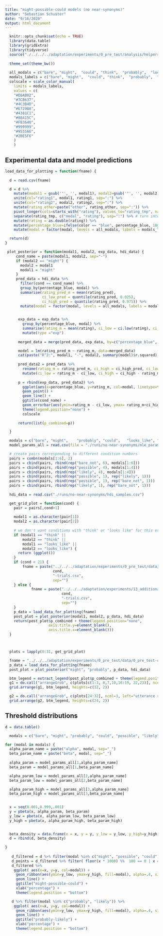 ```yaml
---
title: "might-possible-could models (no near-synonyms)"
author: "Sebastian Schuster"
date: "9/16/2020"
output: html_document
---
```


```r
  knitr::opts_chunk$set(echo = TRUE)
  library(data.table)
  library(gridExtra)
  library(tidyverse)
  source("./../../../adaptation/experiments/0_pre_test/analysis/helpers.R")
  
  theme_set(theme_bw())
  
  all_modals = c("bare", "might",  "could", "think",  "probably",  "looks_like", "bare_not", "other", "possible", "likely")
  modals_labels = c("bare", "might",  "could", "think",  "probably",  "looks like", "bare not", "other",  "possible", "likely")
  colscale = scale_color_manual(
    limits = modals_labels,
    values = c(
    "#E6AB02",
    "#7CB637",
    "#4C3B4D",
    "#E7298A",
    "#4381C1",
    "#08415C",
    "#FB3640",
    "#999999",
    "#9555A6",
    "#2BE5F6"
    )
    )
```

## Experimental data and model predictions

```r
load_data_for_plotting = function(fname) {
  
  d = read.csv(fname)

  d = d %>% 
    mutate(modal1 = gsub('"', '', modal1), modal2=gsub('"', '', modal2), color = gsub('"', '', color)) %>% # remove quotes
    unite(col="rating1", modal1, rating1, sep=":") %>% 
    unite(col="rating2", modal2, rating2, sep=":") %>%
    mutate(rating_other=paste("other", rating_other, sep=":")) %>%
    pivot_longer(cols=starts_with("rating"), values_to="rating_tmp", names_to="col_name") %>%
    separate(rating_tmp, c("modal", "rating"), sep=":") %>% # turn into long table format
    mutate(rating = as.double(rating)) %>% 
    mutate(percentage_blue=ifelse(color == "blue", percentage_blue, 100-percentage_blue)) %>%
    mutate(modal = factor(modal, levels = all_modals, labels = modals_labels, ordered = TRUE))

  return(d)
}

 plot_posterior = function(modal1, modal2, exp_data, hdi_data) {
     cond_name = paste(modal1, modal2, sep="-")
     if (modal2 == "might") {
       modal2 = modal1
       modal1 = "might"
     }
     pred_data = hdi_data %>% 
       filter(cond == cond_name) %>%
       group_by(percentage_blue, modal) %>%
       summarise(rating_pred_m = mean(rating_pred), 
                 ci_low_pred = quantile(rating_pred, 0.025), 
                 ci_high_pred = quantile(rating_pred, 0.975)) %>%
       mutate(modal = factor(modal, levels = all_modals, labels = modals_labels, ordered = TRUE))
      

      exp_data = exp_data %>% 
        group_by(percentage_blue, modal) %>%
        summarise(rating_m = mean(rating), ci_low = ci.low(rating), ci_high = ci.high(rating)) %>%
        mutate(type ="exp")
        
      merged_data = merge(pred_data, exp_data, by=c("percentage_blue", "modal"))

      model = lm(rating_pred_m ~ rating_m, data=merged_data)
      cat(paste("R^2:", modal1, "-", modal2, summary(model)$r.squared), "\n")
      
      pred_data2 = pred_data %>%
        rename(rating_m = rating_pred_m, ci_high = ci_high_pred, ci_low = ci_low_pred) %>%
        mutate(ci_low = rating_m - ci_low, ci_high = ci_high - rating_m, type="model")
      
      p = rbind(exp_data, pred_data2) %>%
        ggplot(aes(x=percentage_blue, y=rating_m, col=modal, linetype=type)) + 
        geom_point() + 
        geom_line() + 
        ggtitle(cond_name) + 
        geom_errorbar(aes(ymin=rating_m - ci_low, ymax= rating_m+ci_high, linetype="exp")) +
        theme(legend.position="none") +
        colscale 
      
      return(list(p_combined=p))

  }

```


```r

  modals = c("bare", "might",    "probably", "could",   "looks_like", "think", "possible", "likely", "bare_not")
  model_params_all = read.csv(file = "./runs/no-near-synonyms/mle_params.csv")

```


```r

  # create pairs corresponding to different condition numbers
  pairs = combn(modals[1:6], 2)
  pairs = cbind(pairs, rbind(rep("bare_not", 6), modals[1:6]))
  pairs = cbind(pairs, rbind(rep("possible", 4), modals[1:4]))
  pairs = cbind(pairs, rbind(rep("likely", 4), modals[1:4]))
  pairs = cbind(pairs, rbind(rep("possible", 1), rep("likely", 1)))
  pairs = cbind(pairs, rbind(rep("possible", 1), rep("bare_not", 1)))
  pairs = cbind(pairs, rbind(rep("likely", 1), rep("bare_not", 1)))
  
  hdi_data = read.csv("./runs/no-near-synonyms/hdi_samples.csv")

  get_grid_plot = function(cond) {
    pair = pairs[,cond+1]
    
    modal1 = as.character(pair[1])
    modal2 = as.character(pair[2])
    
    # we don't want conditions with "think" or "looks like" for this experiment
    if (modal1 == "think" || 
        modal2 == "think" || 
        modal1 == "looks_like" || 
        modal2 == "looks_like") {
      return (ggplot())
    }
    if (cond < 21) {
        fname = paste("../../../adaptation/experiments/0_pre_test/data/0_pre_test-cond", 
                      cond,
                      "-trials.csv", 
                      sep="")
    } else {
            fname = paste("../../../adaptation/experiments/13_additional_norming/data/13_additional_norming-cond", 
                          cond, 
                          "-trials.csv", 
                          sep="")
    }
    p_data = load_data_for_plotting(fname)
    post_plot = plot_posterior(modal1, modal2, p_data, hdi_data)
    return(post_plot$p_combined + theme(legend.position="none", 
                    axis.title.y=element_blank(), 
                    axis.title.x=element_blank()))
  }



  plots = lapply(0:31, get_grid_plot)

  fname = "../../../adaptation/experiments/0_pre_test/data/0_pre_test-cond5_2-trials.csv"
  p_data = load_data_for_plotting(fname)
  post_plot = plot_posterior("might", "probably", p_data, hdi_data)

  btm_legend = extract_legend(post_plot$p_combined + theme(legend.position = "bottom"))
  g1 = do.call("arrangeGrob", c(plots[c(1:3, 6,7,10,16:19, 22,23)], ncol=3, left="utterance rating", bottom="event probability"))
  grid.arrange(g1, btm_legend, heights=c(32, 2))
```

```r
  g2 = do.call("arrangeGrob", c(plots[24:32], ncol=3, left="utterance rating", bottom="event probability"))
  grid.arrange(g2, btm_legend, heights=c(24, 2))
```




## Threshold distributions

```r
d = data.table()

  modals = c("bare", "might", "probably", "could", "possible", "likely", "bare_not")

for (modal in modals) {
  alpha_param_name = paste("alpha", modal, sep="_")
  beta_param_name = paste("beta", modal, sep="_")
  
  alpha_param = model_params_all[1,alpha_param_name]
  beta_param = model_params_all[1,beta_param_name]

  alpha_param_low = model_params_all[2,alpha_param_name]
  beta_param_low = model_params_all[2,beta_param_name]

  alpha_param_high = model_params_all[3,alpha_param_name]
  beta_param_high = model_params_all[3,beta_param_name]

      
  x = seq(0.001,0.999,.001)
  y = pbeta(x, alpha_param, beta_param)
  y_low = pbeta(x, alpha_param_low, beta_param_low)
  y_high = pbeta(x, alpha_param_high, beta_param_high)

  
  beta_density = data.frame(x = x, y = y, y_low = y_low, y_high=y_high, modal = modal)
  d = rbind(d, beta_density)
  
}
  
   d_filtered = d %>% filter(modal %in% c("might", "possible", "could"))
   d_points = d_filtered %>% filter( floor(x * 1000) %%  100 == 0 | x == 0.999 | x == 0.001)
   d_filtered %>%
    ggplot( aes(x=x, y=y, col=modal)) + 
     geom_ribbon(aes(ymin=y_low, ymax=y_high, fill=modal), alpha=.4, size=0) +
     geom_line() + 
     ggtitle("might-possible-could") + 
     xlab("percentage") + 
     theme(legend.position = "bottom")

   d %>% filter(modal %in% c("probably", "likely")) %>%
    ggplot( aes(x=x, y=y, col=modal)) + 
     geom_ribbon(aes(ymin=y_low, ymax=y_high, fill=modal), alpha=.4, size=0) +
     geom_line() + 
     ggtitle("probably-likely") + 
     xlab("percentage") + 
     theme(legend.position = "bottom")

```

